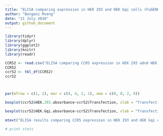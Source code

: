 ```yaml
---
title: "ELISA comparing expression in HEK 293 and HEK Gqi cells (FuGENE)"
author: "Bongani Mveng"
date: "21 July 2016"
output: github_document
---
```


```r
library(tidyr)
library(dplyr)
library(ggplot2)
library(knitr)
library(readr)

CCR52 <- read.csv("ELISA comparing CCR5 expression in HEK 293 adnd HEK Gqi cells (FuGENE).csv")
CCR52
ccr52 <- tbl_df(CCR52)
ccr52



par(mfrow = c(1, 2), mar = c(4, 4, 2, 1), oma = c(0, 0, 2, 0))

boxplot(ccr52$HEK.293.absorbance~ccr52$Transfection, xlab = "Transfection", ylab = "Absorbance (at 450 nm)", main = "HEK 293 absorbances", ylim = c(0.2, 1.4))

boxplot(ccr52$HEK.Gqi.absorbance~ccr52$Transfection, xlab = "Transfection", ylab = "Absorbance (at 450 nm)", main = "HEK Gqi absorbances")
 
mtext("ELISA results comparing CCR5 expression in HEK 293 and HEK Gqi cells", outer = TRUE)

# print stats

```

